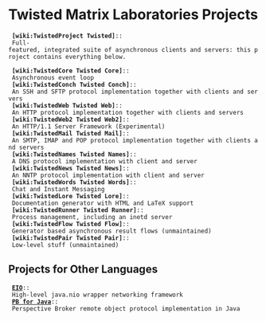 = Twisted Matrix Laboratories Projects =

  '''[wiki:TwistedProject Twisted]'''::
  Full-featured, integrated suite of asynchronous clients and servers: this project contains everything below.

  '''[wiki:TwistedCore Twisted Core]'''::
  Asynchronous event loop
  '''[wiki:TwistedConch Twisted Conch]'''::
  An SSH and SFTP protocol implementation together with clients and servers
  '''[wiki:TwistedWeb Twisted Web]'''::
  An HTTP protocol implementation together with clients and servers
  '''[wiki:TwistedWeb2 Twisted Web2]'''::
  An HTTP/1.1 Server Framework (Experimental)
  '''[wiki:TwistedMail Twisted Mail]'''::
  An SMTP, IMAP and POP protocol implementation together with clients and servers
  '''[wiki:TwistedNames Twisted Names]'''::
  A DNS protocol implementation with client and server
  '''[wiki:TwistedNews Twisted News]'''::
  An NNTP protocol implementation with client and server
  '''[wiki:TwistedWords Twisted Words]'''::
  Chat and Instant Messaging
  '''[wiki:TwistedLore Twisted Lore]'''::
  Documentation generator with HTML and LaTeX support
  '''[wiki:TwistedRunner Twisted Runner]'''::
  Process management, including an inetd server
  '''[wiki:TwistedFlow Twisted Flow]'''::
  Generator based asynchronous result flows (unmaintained)
  '''[wiki:TwistedPair Twisted Pair]'''::
  Low-level stuff (unmaintained)

== Projects for Other Languages ==

  '''[http://java.twistedmatrix.com/eio/ EIO]'''::
  High-level java.nio wrapper networking framework
  '''[http://itamarst.org/software/twistedjava/ PB for Java]'''::
  Perspective Broker remote object protocol implementation in Java
